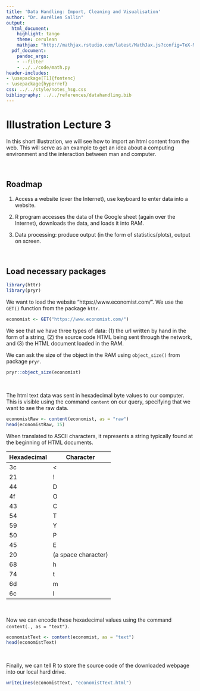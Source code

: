 ```yaml
---
title: 'Data Handling: Import, Cleaning and Visualisation'
author: "Dr. Aurélien Sallin"
output:
  html_document:
    highlight: tango
    theme: cerulean
    mathjax: "http://mathjax.rstudio.com/latest/MathJax.js?config=TeX-MML-AM_CHTML"
  pdf_document:
    pandoc_args:
    - --filter
    - ../../code/math.py
header-includes:
- \usepackage[T1]{fontenc}
- \usepackage{hyperref}
css: ../../style/notes_hsg.css
bibliography: ../../references/datahandling.bib
---
```


# Illustration Lecture 3

In this short illustration, we will see how to import an html content from the web. This will serve as an example to get an idea about a computing environment and the interaction between man and computer.

<br>

## Roadmap

  1. Access a website (over the Internet), use keyboard to enter data into a website. 

  2. R program accesses the data of the Google sheet (again over the Internet), downloads the data, and loads it into RAM.

  3. Data processing: produce output (in the form of statistics/plots), output on screen.
  
  
<br>

## Load necessary packages
```r
library(httr)
library(pryr)
```

We want to load the website "https://www.economist.com/". We use the `GET()` function from the package `httr`.

```r
economist <- GET("https://www.economist.com/")
```

We see that we have three types of data: (1) the url written by hand in the form of a string, (2) the source code HTML being sent through the network, and (3) the HTML document loaded in the RAM.

We can ask the size of the object in the RAM using `object_size()` from package `pryr`.

```r
pryr::object_size(economist)
```


<br>

The html text data was sent in hexadecimal byte values to our computer. This is visible using the command `content` on our query, specifying that we want to see the raw data.
```r
economistRaw <- content(economist, as = "raw")
head(economistRaw, 15)
```
When translated to ASCII characters, it represents a string typically found at the beginning of HTML documents.

Hexadecimal  | Character 
-----|-----
3c | <
21 | !
44 | D
4f | O
43 | C
54 | T
59 | Y
50 | P
45 | E
20 | (a space character)
68 | h
74 | t
6d | m
6c | l

<br>

Now we can encode these hexadecimal values using the command `content(., as = "text")`.

```r
economistText <- content(economist, as = "text")
head(economistText)
```
<br>

Finally, we can tell R to store the source code of the downloaded webpage into our local hard drive. 

```r
writeLines(economistText, "economistText.html")
```